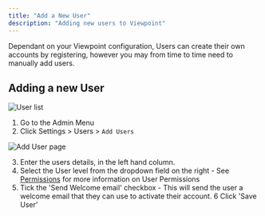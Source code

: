 ```yaml
---
title: "Add a New User"
description: "Adding new users to Viewpoint"
---
```


Dependant on your Viewpoint configuration, Users can create their own accounts by registering, however you may from time to time need to manually add users.

## Adding a new User

![User list](/assets/content/userlist.png)

1. Go to the Admin Menu
2. Click Settings > Users > `Add Users`

![Add User page](/assets/content/adduser.png)

3. Enter the users details, in the left hand column.
4. Select the User level from the dropdown field on the right - See [Permissions](permissions) for more information on User Permissions 
5. Tick the 'Send Welcome email' checkbox - This will send the user a welcome email that they can use to activate their account.
6  Click 'Save User'






